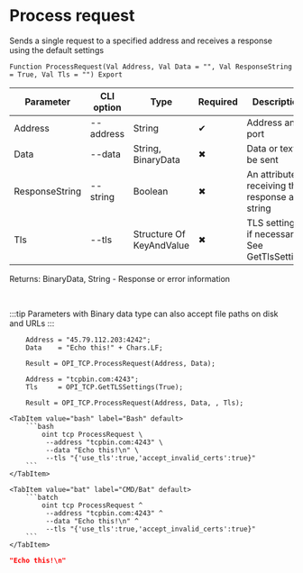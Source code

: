 ﻿---
sidebar_position: 7
description: Process request and other functions to work with TCP in the Open Integration Package, a free open-source integration library for 1C:Enterprise 8, OneScript and CLI
keywords: [1C, 1С, 1С:Enterprise, 1С:Enterprise 8.3, API, Integration, Services, Exchange, OneScript, CLI, TCP]
---


# Process request
 Sends a single request to a specified address and receives a response using the default settings



`Function ProcessRequest(Val Address, Val Data = "", Val ResponseString = True, Val Tls = "") Export`

  | Parameter | CLI option | Type | Required | Description |
  |-|-|-|-|-|
  | Address | --address | String | &#x2714; | Address and port |
  | Data | --data | String, BinaryData | &#x2716; | Data or text to be sent |
  | ResponseString | --string | Boolean | &#x2716; | An attribute of receiving the response as a string |
  | Tls | --tls | Structure Of KeyAndValue | &#x2716; | TLS settings, if necessary. See GetTlsSettings |

  
  Returns:  BinaryData, String - Response or error information

<br/>

:::tip
Parameters with Binary data type can also accept file paths on disk and URLs
:::
<br/>



```bsl title="1C:Enterprise/OneScript code example"
    Address = "45.79.112.203:4242";
    Data    = "Echo this!" + Chars.LF;

    Result = OPI_TCP.ProcessRequest(Address, Data);

    Address = "tcpbin.com:4243";
    Tls     = OPI_TCP.GetTLSSettings(True);

    Result = OPI_TCP.ProcessRequest(Address, Data, , Tls);
```
 

 <Tabs>
  
    <TabItem value="bash" label="Bash" default>
        ```bash
            oint tcp ProcessRequest \
             --address "tcpbin.com:4243" \
             --data "Echo this!\n" \
             --tls "{'use_tls':true,'accept_invalid_certs':true}"
        ```
    </TabItem>
  
    <TabItem value="bat" label="CMD/Bat" default>
        ```batch
            oint tcp ProcessRequest ^
             --address "tcpbin.com:4243" ^
             --data "Echo this!\n" ^
             --tls "{'use_tls':true,'accept_invalid_certs':true}"
        ```
    </TabItem>
</Tabs>


```json title="Result"
"Echo this!\n"
```
